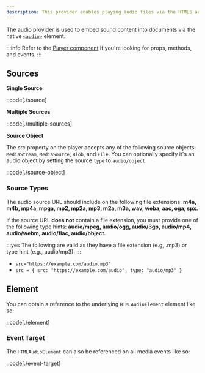 ```yaml
---
description: This provider enables playing audio files via the HTML5 audio element.
---
```


The audio provider is used to embed sound content into documents via the native
[`<audio>`][audio-element] element.

:::info
Refer to the [Player component][player] if you're looking for props, methods, and events.
:::

[player]: /docs/wc/player/components/core/player
[audio-element]: https://developer.mozilla.org/en-US/docs/Web/HTML/Element/audio

## Sources

**Single Source**

::code[./source]

**Multiple Sources**

::code[./multiple-sources]

**Source Object**

The src property on the player accepts any of the following source objects: `MediaStream`, `MediaSource`,
`Blob`, and `File`. You can optionally specify it's an audio object by setting the
source `type` to `audio/object`.

::code[./source-object]

### Source Types

The audio source URL should include on the following file extensions: **m4a, m4b, mp4a, mpga, mp2, mp2a,
mp3, m2a, m3a, wav, weba, aac, oga, spx.**

If the source URL **does not** contain a file extension, you must provide one of the following
type hints: **audio/mpeg, audio/ogg, audio/3gp, audio/mp4, audio/webm, audio/flac, audio/object.**

:::yes
The following are valid as they have a file extension (e.g, .mp3) or type hint (e.g., audio/mp3):
:::

- `src="https://example.com/audio.mp3"`
- `src = { src: "https://example.com/audio", type: "audio/mp3" }`

## Element

You can obtain a reference to the underlying `HTMLAudioElement` element like so:

::code[./element]

### Event Target

The `HTMLAudioElement` can also be referenced on all media events like so:

::code[./event-target]
